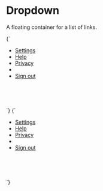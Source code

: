 
<Meta title="Atoms/Dropdown" />

# Dropdown

A floating container for a list of links.

<Canvas isColumn>
  <Story name="Dropdown">
    {`
      <div class="u-relative" style="height: 10rem; width: 30rem">
        <ul class="a-dropdown u-overflow--y a-list-reset">
          <li>
            <a href="/" class="a-button a-button--menu u-h6">Settings</a>
          </li>
          <li>
            <a href="/" class="a-button a-button--menu u-h6">Help</a>
          </li>
          <li>
            <a href="/" class="a-button a-button--menu u-h6">Privacy</a>
          </li>
          <li role="separator"></li>
          <li>
            <a href="/" class="a-button a-button--menu u-h6">Sign out</a>
          </li>
        </ul>
      </div>
    `}
  </Story>
  <Story name="Dropdown [active]">
    {`
      <div class="u-relative" style="height: 10rem; width: 30rem">
        <ul class="a-dropdown u-overflow--y a-list-reset" aria-hidden="false">
          <li>
            <a href="/" class="a-button a-button--menu u-h6">Settings</a>
          </li>
          <li>
            <a href="/" class="a-button a-button--menu u-h6">Help</a>
          </li>
          <li>
            <a href="/" class="a-button a-button--menu u-h6">Privacy</a>
          </li>
          <li role="separator"></li>
          <li>
            <a href="/" class="a-button a-button--menu u-h6">Sign out</a>
          </li>
        </ul>
      </div>
    `}
  </Story>
</Canvas>
